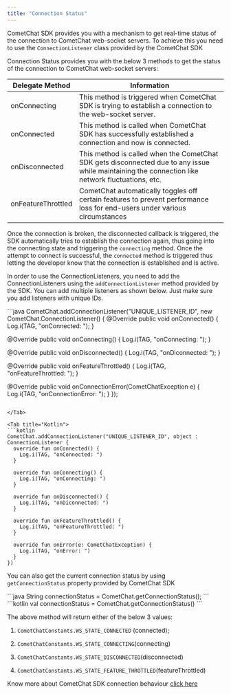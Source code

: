 ```yaml
---
title: "Connection Status"
---
```




CometChat SDK provides you with a mechanism to get real-time status of the connection to CometChat web-socket servers. To achieve this you need to use the `ConnectionListener` class provided by the CometChat SDK

Connection Status provides you with the below 3 methods to get the status of the connection to CometChat web-socket servers:

| Delegate Method    | Information                                                                                                                                      |
| ------------------ | ------------------------------------------------------------------------------------------------------------------------------------------------ |
| onConnecting       | This method is triggered when CometChat SDK is trying to establish a connection to the web-socket server.                                        |
| onConnected        | This method is called when CometChat SDK has successfully established a connection and now is connected.                                         |
| onDisconnected     | This method is called when the CometChat SDK gets disconnected due to any issue while maintaining the connection like network fluctuations, etc. |
| onFeatureThrottled | CometChat automatically toggles off certain features to prevent performance loss for end-users under various circumstances                       |

Once the connection is broken, the disconnected callback is triggered, the SDK automatically tries to establish the connection again, thus going into the connecting state and triggering the `connecting` method. Once the attempt to connect is successful, the `connected` method is triggered thus letting the developer know that the connection is established and is active.

In order to use the ConnectionListeners, you need to add the ConnectionListeners using the `addConnectionListener` method provided by the SDK. You can add multiple listeners as shown below. Just make sure you add listeners with unique IDs.

<Tabs>
<Tab title="Java">
```java
CometChat.addConnectionListener("UNIQUE_LISTENER_ID", new CometChat.ConnectionListener() {
  @Override
    public void onConnected() {
    Log.i(TAG, "onConnected: ");
  }
  
  @Override
    public void onConnecting() {
    Log.i(TAG, "onConnecting: ");
  }

  @Override
    public void onDisconnected() {
    Log.i(TAG, "onDiconnected: ");
  }
  
  @Override
    public void onFeatureThrottled() {
    Log.i(TAG, "onFeatureThrottled: ");
  }
  
  @Override
    public void onConnectionError(CometChatException e) {
    Log.i(TAG, "onConnectionError: ");
  }
});
```

</Tab>

<Tab title="Kotlin">
```kotlin
CometChat.addConnectionListener("UNIQUE_LISTENER_ID", object : ConnectionListener {
  override fun onConnected() {
    Log.i(TAG, "onConnected: ")
  }

  override fun onConnecting() {
    Log.i(TAG, "onConnecting: ")
  }

  override fun onDisconnected() {
    Log.i(TAG, "onDiconnected: ")
  }

  override fun onFeatureThrottled() {
    Log.i(TAG, "onFeatureThrottled: ")
  }
  
  override fun onError(e: CometChatException) {
    Log.i(TAG, "onError: ")
  }
}) 
```

</Tab>

</Tabs>

You can also get the current connection status by using `getConnectionStatus` property provided by CometChat SDK

<Tabs>
<Tab title="Java">
```java
String connectionStatus = CometChat.getConnectionStatus();  
```

</Tab>

<Tab title="Kotlin">
```kotlin
val connectionStatus = CometChat.getConnectionStatus() 
```

</Tab>

</Tabs>

The above method will return either of the below 3 values:

1. `CometChatConstants.WS_STATE_CONNECTED` (connected);

2. `CometChatConstants.WS_STATE_CONNECTING`(connecting)

3. `CometChatConstants.WS_STATE_DISCONNECTED`(disconnected)

4. `CometChatConstants.WS_STATE_FEATURE_THROTTLED`(featureThrottled)

<Info>

Know more about CometChat SDK connection behaviour [click here](/sdk/android/connection-behaviour)

</Info>
